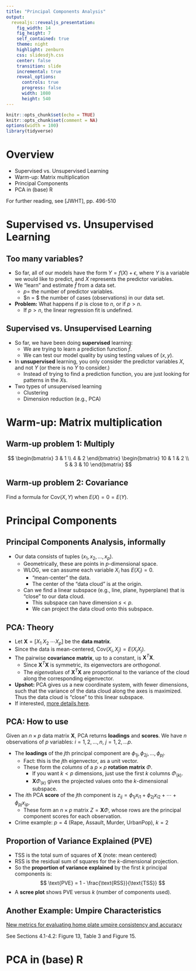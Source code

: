 ```yaml
---
title: "Principal Components Analysis"
output: 
  revealjs::revealjs_presentation:
    fig_width: 14 
    fig_height: 7
    self_contained: true
    theme: night
    highlight: zenburn
    css: slidesdjh.css
    center: false
    transition: slide
    incremental: true
    reveal_options:
      controls: true
      progress: false
      width: 1080
      height: 540
---
```


```r
knitr::opts_chunk$set(echo = TRUE)
knitr::opts_chunk$set(comment = NA)
options(width = 100)
library(tidyverse)
```


# Overview

- Supervised vs. Unsupervised Learning
- Warm-up: Matrix multiplication
- Principal Components
- PCA in (base) R

For further reading, see [JWHT], pp. 496-510

# Supervised vs. Unsupervised Learning

## Too many variables?

- So far, all of our models  have the form $Y = f(X) + \epsilon$, where $Y$ is a variable we would like to predict, and $X$ represents the predictor variables.
- We "learn" and estimate $\hat{f}$ from a data set.
    - $p =$ the number of predictor variables.
    - $n = $ the number of cases (observations) in our data set.
- **Problem:** What happens if $p$ is close to $n$, or if $p > n$.
    - If $p > n$, the linear regression fit is undefined.

## Supervised vs. Unsupervised Learning

- So far, we have been doing **supervised** learning: 
    - We are trying to learn a prediction function $\hat{f}$.
    - We can test our model quality by using testing values of $(x,y)$.
- In **unsupervised** learning, you only consider the predictor variables $X$, and not $Y$ (or there is no $Y$ to consider.) 
    - Instead of trying to find a prediction function, you are just looking for patterns in the $X$s.
- Two types of unsupervised learning
    - Clustering
    - Dimension reduction (e.g., PCA)

# Warm-up: Matrix multiplication

## Warm-up problem 1: Multiply

$$
\begin{bmatrix}
3 & 1 \\
4 & 2
\end{bmatrix}
\begin{bmatrix}
10 & 1 & 2 \\
5  & 3 & 10   
\end{bmatrix}
$$


## Warm-up problem 2: Covariance

Find a formula for $\text{Cov}(X, Y)$ when $E(X) = 0 = E(Y)$.

# Principal Components

## Principal Components Analysis, informally

- Our data consists of tuples $(x_1, x_2, \ldots, x_p)$.
    - Geometrically, these are points in $p$-dimensional space.
    - WLOG, we can assume each variable $X_i$ has $E(X_i) = 0$.
        - "mean-center" the data.
        - The center of the "data cloud" is at the origin.
    - Can we find a linear subspace (e.g., line, plane, hyperplane) that is "close" to our data cloud.
        - This subspace can have dimension $s < p$.
        - We can project the data cloud onto this subspace.
        
## {data-background-image="images/pca4.png" data-background-size="contain"}

## PCA: Theory 

- Let $\mathbf{X} = \left[X_1 \; X_2 \; \cdots X_p\right]$ be the **data matrix**.
- Since the data is mean-centered, $\text{Cov}(X_i, X_j) = E(X_iX_j)$.
- The pairwise **covariance matrix**, up to a constant, is $\mathbf{X}^T\mathbf{X}$.
    - Since $\mathbf{X}^T\mathbf{X}$ is symmetric, its eigenvectors are *orthogonal*.
    - The *eigenvalues* of $\mathbf{X}^T\mathbf{X}$ are proportional to the variance of the cloud along the corresponding eigenvector.
- **Upshot:** PCA gives us a new coordinate system, with fewer dimensions, such that the variance of the data cloud along the axes is maximized. Thus the data cloud is "close" to this linear subspace.
- If interested, [more details here](https://arxiv.org/pdf/1404.1100.pdf).
    
## {data-background-image="images/pca1.png" data-background-size="contain"}

## {data-background-image="images/pca2.png" data-background-size="contain"}

## PCA: How to use

Given an $n \times p$ data matrix $\mathbf{X}$, PCA returns **loadings** and **scores**. We have $n$ observations of $p$ variables: $i = 1, 2, \ldots, n$, $j = 1, 2, \ldots p$.

- The **loadings** of the $j$th principal component are $\phi_{1j}, \phi_{2j}, \ldots, \phi_{pj}$. 
    - Fact: this is the $j$th eigenvector, as a unit vector.
    - These form the *columns* of a $p \times p$ **rotation matrix** $\Phi$.
        - If you want $k < p$ dimensions, just use the first $k$ columns $\Phi_{(k)}$.
        - $\mathbf{X}\Phi_{(k)}$ gives the projected values onto the $k$-dimensional subspace.
- The $i$th PCA **score** of the $j$th component is $z_{ij} = \phi_{1j}x_{i1} + \phi_{2j}x_{i2} + \cdots + \phi_{pj}x_{ip}$.
    - These form an $n \times p$ matrix $Z = \mathbf{X}\Phi$, whose rows are the principal component scores for each observation.
- Crime example: $p = 4$ (Rape, Assault, Murder, UrbanPop), $k = 2$

## {data-background-image="images/pca3.png" data-background-size="contain"}

## Proportion of Variance Explained (PVE)

- TSS is the total sum of squares of $\mathbf{X}$ (note: mean centered)
- RSS is the residual sum of squares for the $k$-dimensional projection.
- So the **proportion of variance explained** by the first $k$ principal components is:
$$
\text{PVE} = 1 - \frac{\text{RSS}}{\text{TSS}}
$$
- A **scree plot** shows PVE versus $k$ (number of components used).

## {data-background-image="images/pca5.png" data-background-size="contain"}

## Another Example: Umpire Characteristics

[New metrics for evaluating home plate umpire consistency and accuracy
](https://doi.org/10.1515/jqas-2018-0061)

See Sections 4.1-4.2: Figure 13, Table 3 and Figure 15. 

# PCA in (base) R